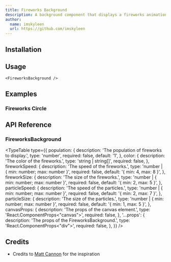 ```yaml
---
title: Fireworks Background
description: A background component that displays a fireworks animation.
author:
  name: imskyleen
  url: https://github.com/imskyleen
---
```


<ComponentPreview name="demo-components-backgrounds-fireworks" />

## Installation

<ComponentInstallation name="components-backgrounds-fireworks" />

## Usage

```tsx
<FireworksBackground />
```

## Examples

### Fireworks Circle

<ComponentPreview name="demo-components-backgrounds-fireworks-circle" />

## API Reference

### FireworksBackground

<TypeTable
  type={{
    population: {
      description: 'The population of fireworks to display.',
      type: 'number',
      required: false,
      default: '1',
    },
    color: {
      description: 'The color of the fireworks.',
      type: 'string | string[]',
      required: false,
    },
    fireworkSpeed: {
      description: 'The speed of the fireworks.',
      type: 'number | { min: number; max: number }',
      required: false,
      default: '{ min: 4, max: 8 }',
    },
    fireworkSize: {
      description: 'The size of the fireworks.',
      type: 'number | { min: number; max: number }',
      required: false,
      default: '{ min: 2, max: 5 }',
    },
    particleSpeed: {
      description: 'The speed of the particles.',
      type: 'number | { min: number; max: number }',
      required: false,
      default: '{ min: 2, max: 7 }',
    },
    particleSize: {
      description: 'The size of the particles.',
      type: 'number | { min: number; max: number }',
      required: false,
      default: '{ min: 1, max: 5 }',
    },
    canvasProps: {
      description: 'The props of the canvas element.',
      type: 'React.ComponentProps<"canvas">',
      required: false,
    },
    '...props': {
      description: 'The props of the FireworksBackground.',
      type: 'React.ComponentProps<"div">',
      required: false,
    },
  }}
/>

## Credits

- Credits to [Matt Cannon](https://codepen.io/matt-cannon/pen/YPKGBGm) for the inspiration
